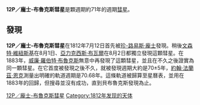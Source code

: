 {{Unreferenced|time=2020-09-11T00:53:01+00:00}}
{{Infobox Comet
| name=12P/龐士-布魯克斯彗星
| image=
| discoverer=[[珍-路易斯·龐士|珍-路易斯·龐士]]<br />[[威廉·羅伯特·布魯克斯|威廉·羅伯特·布魯克斯]]
| discovery_date=1812年7月12日
| designations=1812; 1884 I; 1954 VII
| epoch=
| semimajor=17.13 [[天文單位|AU]]
| perihelion=0.77 AU
| aphelion=33.8 AU
| eccentricity=0.955
| period=70.9 [[儒略曆|a]]
| inclination=74.2°
| last_p=1954年5月22日
| next_p=2024年4月21日
}}
'''12P／龐士-布魯克斯彗星'''是顆週期約71年的週期[[彗星|彗星]]。

== 發現 ==
'''12P／龐士-布魯克斯彗星'''在1812年7月12日首先被[[珍-路易斯·龐士|珍-路易斯·龐士]]發現。稍後[[文森特·維紐斯基|文森特·維紐斯基]]在8月1日、[[亞力克西斯·布瓦爾|亞力克西斯·布瓦爾]]在8月2日都獨立發現這顆彗星。在1883年，[[威廉·羅伯特·布魯克斯|威廉·羅伯特·布魯克斯]]無意中再發現了這顆彗星，並且在不久之後證實為同一顆彗星。在它首度被發現之後不久，就被發現週期大約是70±5年，[[约翰·弗朗茨·恩克|約翰·法蘭茲·恩克]]測量出明確的軌道週期是70.68年。這條軌道被歸算至星曆表，並用在1883年的回歸，但搜尋並沒有成功，直到貝布魯克斯發現為止。

{{PeriodicComets Navigator|11P/坦普爾-斯威夫特-林尼爾彗星|13P/奧伯斯彗星}}

[[Category:彗星|12P／龐士-布魯克斯彗星]]
[[Category:1812年发现的天体|Category:1812年发现的天体]]
